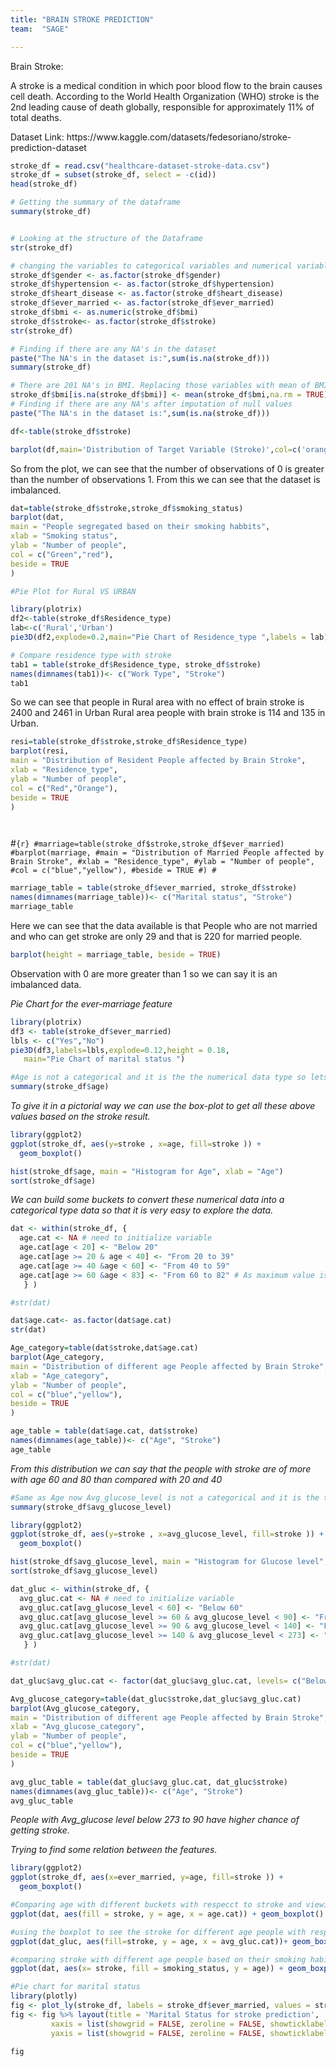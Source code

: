 ---
title: "BRAIN STROKE PREDICTION"
team:  "SAGE"

---

Brain Stroke:

A stroke is a medical condition in which poor blood flow to the brain causes cell death. According to the World Health Organization (WHO) stroke is the 2nd leading cause of death globally, responsible for approximately 11% of total deaths.

Dataset Link: https://www.kaggle.com/datasets/fedesoriano/stroke-prediction-dataset


```{r}

stroke_df = read.csv("healthcare-dataset-stroke-data.csv")
stroke_df = subset(stroke_df, select = -c(id))
head(stroke_df)

# Getting the summary of the dataframe
summary(stroke_df)


# Looking at the structure of the Dataframe
str(stroke_df)

```
```{r}
# changing the variables to categorical variables and numerical variables
stroke_df$gender <- as.factor(stroke_df$gender)
stroke_df$hypertension <- as.factor(stroke_df$hypertension)
stroke_df$heart_disease <- as.factor(stroke_df$heart_disease)
stroke_df$ever_married <- as.factor(stroke_df$ever_married)
stroke_df$bmi <- as.numeric(stroke_df$bmi)
stroke_df$stroke<- as.factor(stroke_df$stroke)
str(stroke_df)

# Finding if there are any NA's in the dataset
paste("The NA's in the dataset is:",sum(is.na(stroke_df)))
summary(stroke_df)

```
```{r}
# There are 201 NA's in BMI. Replacing those variables with mean of BMI
stroke_df$bmi[is.na(stroke_df$bmi)] <- mean(stroke_df$bmi,na.rm = TRUE)
# Finding if there are any NA's after imputation of null values
paste("The NA's in the dataset is:",sum(is.na(stroke_df)))
```

```{r}

df<-table(stroke_df$stroke)

barplot(df,main='Distribution of Target Variable (Stroke)',col=c('orange','red'))


```

So from the plot, we can see that the number of observations of 0 is greater than the number of observations 1. From this we can see that the dataset is imbalanced.

```{r}
dat=table(stroke_df$stroke,stroke_df$smoking_status)
barplot(dat,
main = "People segregated based on their smoking habbits",
xlab = "Smoking status",
ylab = "Number of people",
col = c("Green","red"),
beside = TRUE
)

```
```{r}

#Pie Plot for Rural VS URBAN

library(plotrix)
df2<-table(stroke_df$Residence_type)
lab<-c('Rural','Urban')
pie3D(df2,explode=0.2,main="Pie Chart of Residence_type ",labels = lab)


```

```{r}

# Compare residence type with stroke 
tab1 = table(stroke_df$Residence_type, stroke_df$stroke)
names(dimnames(tab1))<- c("Work Type", "Stroke")
tab1
```

So we can see that people in Rural area with no effect of brain stroke is 2400 and 2461 in Urban
Rural area people with brain stroke is 114 and 135 in Urban.


```{r}

resi=table(stroke_df$stroke,stroke_df$Residence_type)
barplot(resi,
main = "Distribution of Resident People affected by Brain Stroke",
xlab = "Residence_type",
ylab = "Number of people",
col = c("Red","Orange"),
beside = TRUE
)




```

#```{r}
#marriage=table(stroke_df$stroke,stroke_df$ever_married)
#barplot(marriage,
#main = "Distribution of Married People affected by Brain Stroke",
#xlab = "Residence_type",
#ylab = "Number of people",
#col = c("blue","yellow"),
#beside = TRUE
#)
#```


```{r}
marriage_table = table(stroke_df$ever_married, stroke_df$stroke)
names(dimnames(marriage_table))<- c("Marital status", "Stroke")
marriage_table
```
Here we can see that the data available is that People who are not married and who can get stroke are only 29 and that is 220 for married people.

```{r}
barplot(height = marriage_table, beside = TRUE)
```
Observation with 0 are more greater than 1 so we can say it is an imbalanced data.

*Pie Chart for the ever-marriage feature*

```{r}
library(plotrix)
df3 <- table(stroke_df$ever_married) 
lbls <- c("Yes","No")
pie3D(df3,labels=lbls,explode=0.12,height = 0.18,
   main="Pie Chart of marital status ")


```


```{r}
#Age is not a categorical and it is the the numerical data type so lets find out the maximum and minimum of the age first.
summary(stroke_df$age)

```
*To give it in a pictorial way we can use the box-plot to get all these above values based on the stroke result.*
```{r}
library(ggplot2)
ggplot(stroke_df, aes(y=stroke , x=age, fill=stroke )) + 
  geom_boxplot()

```



```{r}
hist(stroke_df$age, main = "Histogram for Age", xlab = "Age")
sort(stroke_df$age)
```

*We can build some buckets to convert these numerical data into a categorical type data so that it is very easy to explore the data.*

```{r}
dat <- within(stroke_df, {   
  age.cat <- NA # need to initialize variable
  age.cat[age < 20] <- "Below 20"
  age.cat[age >= 20 & age < 40] <- "From 20 to 39"
  age.cat[age >= 40 &age < 60] <- "From 40 to 59"
  age.cat[age >= 60 &age < 83] <- "From 60 to 82" # As maximum value is 82
   } )

#str(dat)

dat$age.cat<- as.factor(dat$age.cat)
str(dat)
```

```{r}
Age_category=table(dat$stroke,dat$age.cat)
barplot(Age_category,
main = "Distribution of different age People affected by Brain Stroke",
xlab = "Age_category",
ylab = "Number of people",
col = c("blue","yellow"),
beside = TRUE
)
```

```{r}
age_table = table(dat$age.cat, dat$stroke)
names(dimnames(age_table))<- c("Age", "Stroke")
age_table

```
*From this distribution we can say that the people with stroke are of more with age 60 and 80 than compared with 20 and 40*



```{r}
#Same as Age now Avg_glucose_level is not a categorical and it is the the numerical data type so lets find out the maximum and minimum of the avg_glucose_level first.
summary(stroke_df$avg_glucose_level)

```

```{r}
library(ggplot2)
ggplot(stroke_df, aes(y=stroke , x=avg_glucose_level, fill=stroke )) + 
  geom_boxplot()

```

```{r}
hist(stroke_df$avg_glucose_level, main = "Histogram for Glucose level", xlab = "Glucose level")
sort(stroke_df$avg_glucose_level)
```


```{r}
dat_gluc <- within(stroke_df, {   
  avg_gluc.cat <- NA # need to initialize variable
  avg_gluc.cat[avg_glucose_level < 60] <- "Below 60"
  avg_gluc.cat[avg_glucose_level >= 60 & avg_glucose_level < 90] <- "From 60 upto 90"
  avg_gluc.cat[avg_glucose_level >= 90 & avg_glucose_level < 140] <- "From 90 upto 140"
  avg_gluc.cat[avg_glucose_level >= 140 & avg_glucose_level < 273] <- "From 140 upto 273" 
   } )

#str(dat)

dat_gluc$avg_gluc.cat <- factor(dat_gluc$avg_gluc.cat, levels= c("Below 60", "Below 90", "Below 140", "Below 273"))
```
```{r}
Avg_glucose_category=table(dat_gluc$stroke,dat_gluc$avg_gluc.cat)
barplot(Avg_glucose_category,
main = "Distribution of different age People affected by Brain Stroke",
xlab = "Avg_glucose_category",
ylab = "Number of people",
col = c("blue","yellow"),
beside = TRUE
)
```
```{r}
avg_gluc_table = table(dat_gluc$avg_gluc.cat, dat_gluc$stroke)
names(dimnames(avg_gluc_table))<- c("Age", "Stroke")
avg_gluc_table

```
*People with Avg_glucose level below 273 to 90 have higher chance of getting stroke.*


*Trying to find some relation between the features.*
```{r}
library(ggplot2)
ggplot(stroke_df, aes(x=ever_married, y=age, fill=stroke )) + 
  geom_boxplot()
```
``` {r}

#Comparing age with different buckets with respecct to stroke and viewing it on a boxplot
ggplot(dat, aes(fill = stroke, y = age, x = age.cat)) + geom_boxplot()

#using the boxplot to see the stroke for different age people with respecc to their glucose level.
ggplot(dat_gluc, aes(fill=stroke, y = age, x = avg_gluc.cat))+ geom_boxplot()

```
```{r}
#comparing stroke with different age people based on their smoking habit.
ggplot(dat, aes(x= stroke, fill = smoking_status, y = age)) + geom_boxplot()

```



```{r}
#Pie chart for marital status
library(plotly)
fig <- plot_ly(stroke_df, labels = stroke_df$ever_married, values = stroke_df$stroke, type = 'pie')
fig <- fig %>% layout(title = 'Marital Status for stroke prediction',
         xaxis = list(showgrid = FALSE, zeroline = FALSE, showticklabels = FALSE),
         yaxis = list(showgrid = FALSE, zeroline = FALSE, showticklabels = FALSE))

fig
```

















